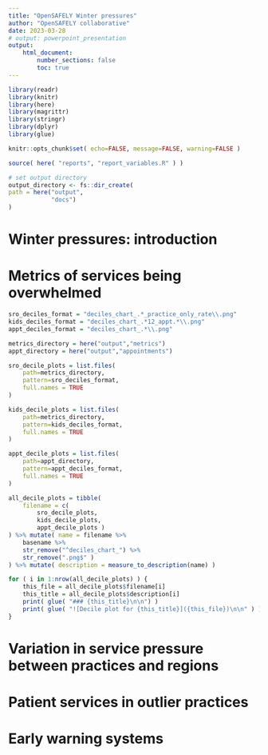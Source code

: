 ```yaml
---
title: "OpenSAFELY Winter pressures"
author: "OpenSAFELY collaborative"
date: 2023-03-28
# output: powerpoint_presentation
output:
    html_document:
        number_sections: false
        toc: true
---
```


```r
library(readr)
library(knitr)
library(here)
library(magrittr)
library(stringr)
library(dplyr)
library(glue)

knitr::opts_chunk$set( echo=FALSE, message=FALSE, warning=FALSE )

source( here( "reports", "report_variables.R" ) )

# set output directory
output_directory <- fs::dir_create(
path = here("output", 
            "docs")
)

```

# Winter pressures: introduction

# Metrics of services being overwhelmed

```r
sro_deciles_format = "deciles_chart_.*_practice_only_rate\\.png"
kids_deciles_format = "deciles_chart_.*12_appt.*\\.png"
appt_deciles_format = "deciles_chart_.*\\.png"

metrics_directory = here("output","metrics")
appt_directory = here("output","appointments")

sro_decile_plots = list.files(
    path=metrics_directory,
    pattern=sro_deciles_format,
    full.names = TRUE
)

kids_decile_plots = list.files(
    path=metrics_directory,
    pattern=kids_deciles_format,
    full.names = TRUE
)

appt_decile_plots = list.files(
    path=appt_directory,
    pattern=appt_deciles_format,
    full.names = TRUE
)

all_decile_plots = tibble(
    filename = c(
        sro_decile_plots,
        kids_decile_plots,
        appt_decile_plots )
) %>% mutate( name = filename %>%
    basename %>%
    str_remove("^deciles_chart_") %>%
    str_remove(".png$" )
) %>% mutate( description = measure_to_description(name) )
```

```r

for ( i in 1:nrow(all_decile_plots) ) {
    this_file = all_decile_plots$filename[i]
    this_title = all_decile_plots$description[i]
    print( glue( "### {this_title}\n\n") )
    print( glue( "![Decile plot for {this_title}]({this_file})\n\n" ) )
}

```

# Variation in service pressure between practices and regions

# Patient services in outlier practices

# Early warning systems
